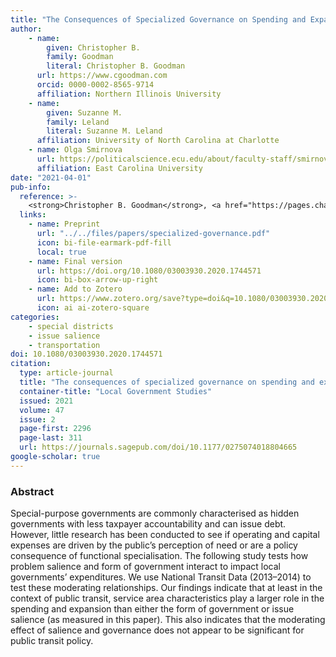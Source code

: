 ```yaml
---
title: "The Consequences of Specialized Governance on Spending and Expansion of Public Transit"
author: 
    - name: 
        given: Christopher B.
        family: Goodman
        literal: Christopher B. Goodman
      url: https://www.cgoodman.com
      orcid: 0000-0002-8565-9714
      affiliation: Northern Illinois University
    - name: 
        given: Suzanne M.
        family: Leland
        literal: Suzanne M. Leland
      affiliation: University of North Carolina at Charlotte
    - name: Olga Smirnova
      url: https://politicalscience.ecu.edu/about/faculty-staff/smirnova/
      affiliation: East Carolina University
date: "2021-04-01"
pub-info:
  reference: >-
    <strong>Christopher B. Goodman</strong>, <a href="https://pages.charlotte.edu/suzanne-leland/">Suzanne M. Leland</a>, and Olga Smirnova. (2021). “The Consequences of Specialized Governance on Spending and Expansion of Public Transit,” <em>Local Government Studies</em> 47 (2): 296-311, doi: <a href="https://doi.org/10.1080/03003930.2020.1744571" target="_blank" rel="noopener noreferrer"><code>10.1080/03003930.2020.1744571</code></a>
  links:
    - name: Preprint
      url: "../../files/papers/specialized-governance.pdf"
      icon: bi-file-earmark-pdf-fill
      local: true
    - name: Final version
      url: https://doi.org/10.1080/03003930.2020.1744571
      icon: bi-box-arrow-up-right
    - name: Add to Zotero
      url: https://www.zotero.org/save?type=doi&q=10.1080/03003930.2020.1744571
      icon: ai ai-zotero-square
categories:
    - special districts
    - issue salience
    - transportation
doi: 10.1080/03003930.2020.1744571
citation:
  type: article-journal
  title: "The consequences of specialized governance on spending and expansion of public transit"
  container-title: "Local Government Studies"
  issued: 2021
  volume: 47
  issue: 2
  page-first: 2296
  page-last: 311
  url: https://journals.sagepub.com/doi/10.1177/0275074018804665
google-scholar: true
---
```


### Abstract

Special-purpose governments are commonly characterised as hidden governments with less taxpayer accountability and can issue debt. However, little research has been conducted to see if operating and capital expenses are driven by the public’s perception of need or are a policy consequence of functional specialisation. The following study tests how problem salience and form of government interact to impact local governments’ expenditures. We use National Transit Data (2013–2014) to test these moderating relationships. Our findings indicate that at least in the context of public transit, service area characteristics play a larger role in the spending and expansion than either the form of government or issue salience (as measured in this paper). This also indicates that the moderating effect of salience and governance does not appear to be significant for public transit policy.